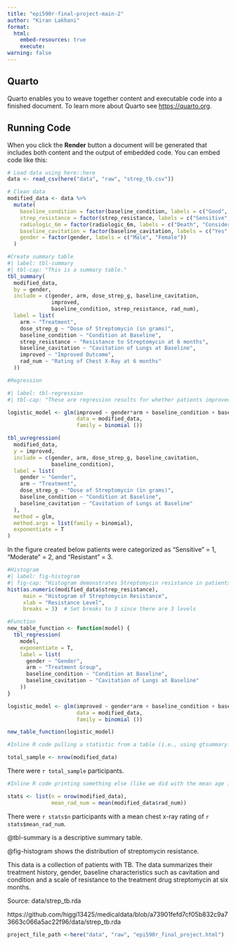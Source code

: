 ```yaml
---
title: "epi590r-final-project-main-2"
author: "Kiran Lakhani"
format:
  html: 
    embed-resources: true
    execute:
warning: false
---
```


## Quarto

Quarto enables you to weave together content and executable code into a finished document. To learn more about Quarto see <https://quarto.org>.

## Running Code

When you click the **Render** button a document will be generated that includes both content and the output of embedded code. You can embed code like this:

```r
# Load data using here::here
data <- read_csv(here("data", "raw", "strep_tb.csv"))

# Clean data
modified_data <- data %>%
  mutate(
    baseline_condition = factor(baseline_condition, labels = c("Good", "Fair", "Poor")),
    strep_resistance = factor(strep_resistance, labels = c("Sensitive", "Moderate", "Resistant")),
    radiologic_6m = factor(radiologic_6m, labels = c("Death", "Considerable Deterioration", "Moderate Deterioration", "No Change", "Moderate Improvement", "Considerable Improvement")),
    baseline_cavitation = factor(baseline_cavitation, labels = c("Yes", "No")),
    gender = factor(gender, labels = c("Male", "Female"))
  )
```

```r
#Create summary table
#| label: tbl-summary
#| tbl-cap: "This is a summary table."
tbl_summary(
  modified_data,
  by = gender,
  include = c(gender, arm, dose_strep_g, baseline_cavitation,
              improved,
              baseline_condition, strep_resistance, rad_num),
  label = list(
    arm ~ "Treatment",
    dose_strep_g ~ "Dose of Streptomycin (in grams)",
    baseline_condition ~ "Condition at Baseline",
    strep_resistance ~ "Resistance to Streptomycin at 6 months",
    baseline_cavitation ~ "Cavitation of Lungs at Baseline",
    improved ~ "Improved Outcome",
    rad_num ~ "Rating of Chest X-Ray at 6 months"
  ))
```

```r
#Regression

#| label: tbl-regression
#| tbl-cap: "These are regression results for whether patients improved or not. Improvement is categorized as binomial therefore the glm method was used in the regression model."

logistic_model <- glm(improved ~ gender*arm + baseline_condition + baseline_cavitation,
                      data = modified_data,
                      family = binomial ())

tbl_uvregression(
  modified_data,
  y = improved,
  include = c(gender, arm, dose_strep_g, baseline_cavitation,
              baseline_condition),
  label = list(
    gender ~ "Gender",
    arm ~ "Treatment",
    dose_strep_g ~ "Dose of Streptomycin (in grams)",
    baseline_condition ~ "Condition at Baseline",
    baseline_cavitation ~ "Cavitation of Lungs at Baseline"
  ),
  method = glm,
  method.args = list(family = binomial),
  exponentiate = T
)
```
In the figure created  below patients were categorized as "Sensitive" = 1, "Moderate" = 2, and "Resistant" = 3. 

```r
#Histogram
#| label: fig-histogram
#| fig-cap: "Histogram demonstrates Streptomycin resistance in patients"
hist(as.numeric(modified_data$strep_resistance),
     main = "Histogram of Streptomycin Resistance",
     xlab = "Resistance Level",
     breaks = 3)  # Set breaks to 3 since there are 3 levels
```

```r
#Function
new_table_function <- function(model) {
  tbl_regression(
    model,
    exponentiate = T,
    label = list(
      gender ~ "Gender",
      arm ~ "Treatment Group",
      baseline_condition ~ "Condition at Baseline",
      baseline_cavitation ~ "Cavitation of Lungs at Baseline"
    ))
}

logistic_model <- glm(improved ~ gender*arm + baseline_condition + baseline_cavitation,
                      data = modified_data,
                      family = binomial ())

new_table_function(logistic_model)
```
```r
#Inline R code pulling a statistic from a table (i.e., using gtsummary::inline_text())

total_sample <- nrow(modified_data)
```
There were `r total_sample` participants. 

```r
#Inline R code printing something else (like we did with the mean age in the example) (1 pt) and cross reference (1 pt)

stats <- list(n = nrow(modified_data),
              mean_rad_num = mean(modified_data$rad_num))
```
There were `r stats$n` participants with a mean chest x-ray rating of `r stats$mean_rad_num`.

@tbl-summary is a descriptive summary table.

@fig-histogram shows the distribution of streptomycin resistance.

This data is a collection of patients with TB. The data summarizes their treatment history, gender, baseline characteristics such as cavitation and condition and a scale of resistance to the treatment drug streptomycin at six months. 

Source: data/strep_tb.rda

https://github.com/higgi13425/medicaldata/blob/a73901fefd7cf05b832c9a73663c066a5ac22f96/data/strep_tb.rda 

```r
project_file_path <-here("data", "raw", "epi590r_final_project.html")
```

